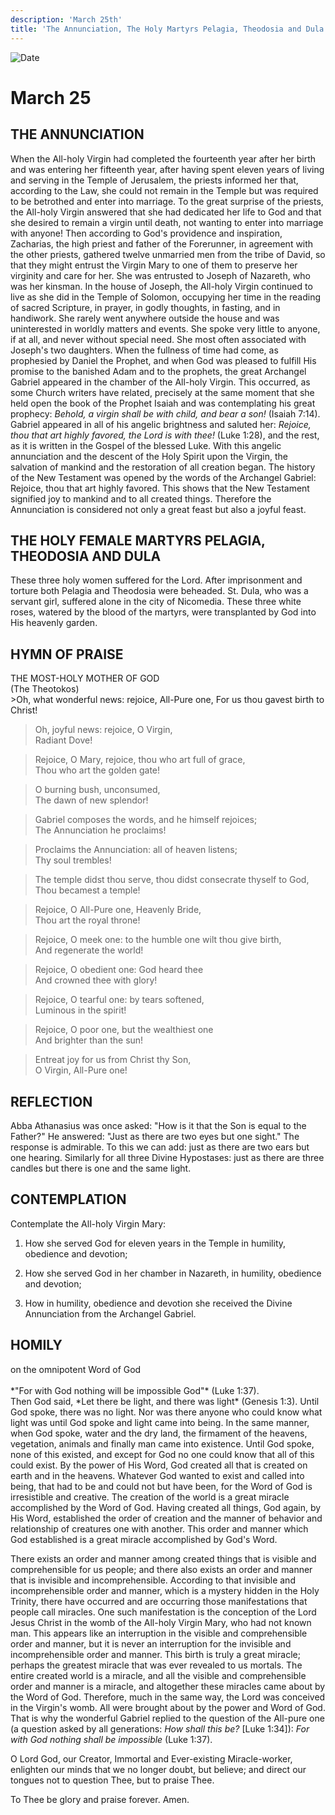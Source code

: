 ```yaml
---
description: 'March 25th'
title: 'The Annunciation, The Holy Martyrs Pelagia, Theodosia and Dula'
---
```


<CustomPaginator />
<RunningHead />

<Image src="/title-imprint.png" height={68} width={50} alt="Date" className="title-imprint"/>

# <div id="date">March <Image className="four-dot" src="/four-dot.png" height={15} width={15} alt="" />25</div>

## THE ANNUNCIATION

When the All-holy Virgin had completed the fourteenth year after her birth and was entering her fifteenth year, after having spent eleven years of living and serving in the Temple of Jerusalem, the priests informed her that, according to the Law, she could not remain in the Temple but was required to be betrothed and enter into marriage. To the great surprise of the priests, the All-holy Virgin answered that she had dedicated her life to God and that she desired to remain a virgin until death, not wanting to enter into marriage with anyone! Then according to God's providence and inspiration, Zacharias, the high priest and father of the Forerunner, in agreement with the other priests, gathered twelve unmarried men from the tribe of David, so that they might entrust the Virgin Mary to one of them to preserve her virginity and care for her. She was entrusted to Joseph of Nazareth, who was her kinsman. In the house of Joseph, the All-holy Virgin continued to live as she did in the Temple of Solomon, occupying her time in the reading of sacred Scripture, in prayer, in godly thoughts, in fasting, and in handiwork. She rarely went anywhere outside the house and was uninterested in worldly matters and events. She spoke very little to anyone, if at all, and never without special need. She most often associated with Joseph's two daughters. When the fullness of time had come, as prophesied by Daniel the Prophet, and when God was pleased to fulfill His promise to the banished Adam and to the prophets, the great Archangel Gabriel appeared in the chamber of the All-holy Virgin.  This occurred, as some Church writers have related, precisely at the same moment that she held open the book of the Prophet Isaiah and was contemplating his great prophecy: *Behold, a virgin shall be with child, and bear a son!* (Isaiah 7:14). Gabriel appeared in all of his angelic brightness and saluted her: *Rejoice, thou that art highly favored, the Lord is with thee!* (Luke 1:28), and the rest, as it is written in the Gospel of the blessed Luke. With this angelic annunciation and the descent of the Holy Spirit upon the Virgin, the salvation of mankind and the restoration of all creation began. The history of the New Testament was opened by the words of the Archangel Gabriel: Rejoice, thou that art highly favored. This shows that the New Testament signified joy to mankind and to all created things. Therefore the Annunciation is considered not only a great feast but also a joyful feast.

## THE HOLY FEMALE MARTYRS PELAGIA, THEODOSIA AND DULA

These three holy women suffered for the Lord. After imprisonment and torture both Pelagia and Theodosia were beheaded. St. Dula, who was a servant girl, suffered alone in the city of Nicomedia. These three white roses, watered by the blood of the martyrs, were transplanted by God into His heavenly garden.


## HYMN OF PRAISE
<div style={{textAlign:'center', color:'crimson', fontWeight:'bold'}}>
THE MOST-HOLY MOTHER OF GOD<br />
(The Theotokos)
</div>
>Oh, what wonderful news: rejoice, All-Pure one,  
For us thou gavest birth to Christ!  

>Oh, joyful news: rejoice, O Virgin,  
Radiant Dove!  

>Rejoice, O Mary, rejoice, thou who art full of grace,  
Thou who art the golden gate!  

>O burning bush, unconsumed,  
The dawn of new splendor!  

>Gabriel composes the words, and he himself rejoices;  
The Annunciation he proclaims!  

>Proclaims the Annunciation: all of heaven listens;  
Thy soul trembles!  

>The temple didst thou serve, thou didst consecrate thyself to God,  
Thou becamest a temple!  

>Rejoice, O All-Pure one, Heavenly Bride,  
Thou art the royal throne!  

>Rejoice, O meek one: to the humble one wilt thou give birth,  
And regenerate the world!  

>Rejoice, O obedient one: God heard thee  
And crowned thee with glory!  

>Rejoice, O tearful one: by tears softened,  
Luminous in the spirit!  

>Rejoice, O poor one, but the wealthiest one  
And brighter than the sun!  

>Entreat joy for us from Christ thy Son,  
O Virgin, All-Pure one!  


## REFLECTION

Abba Athanasius was once asked: "How is it that the Son is equal to the Father?" He answered: "Just as there are two eyes but one sight." The response is admirable. To this we can add: just as there are two ears but one hearing. Similarly for all three Divine Hypostases: just as there are three candles but there is one and the same light.


## CONTEMPLATION

Contemplate the All-holy Virgin Mary:

1. How she served God for eleven years in the Temple in humility, obedience and devotion;

2. How she served God in her chamber in Nazareth, in humility, obedience and devotion;

3. How in humility, obedience and devotion she received the Divine Annunciation from the Archangel Gabriel.


## HOMILY
<div style={{textAlign:'center', color:'crimson', fontWeight:'bold'}}>
on the omnipotent Word of God
</div><br />
<div style={{textAlign:'right'}}>
*"For with God nothing will be impossible God"* (Luke 1:37).
</div>
Then God said, *Let there be light, and there was light* (Genesis 1:3). Until God spoke, there was no light. Nor was there anyone who could know what light was until God spoke and light came into being. In the same manner, when God spoke, water and the dry land, the firmament of the heavens, vegetation, animals and finally man came into existence. Until God spoke, none of this existed, and except for God no one could know that all of this could exist. By the power of His Word, God created all that is created on earth and in the heavens. Whatever God wanted to exist and called into being, that had to be and could not but have been, for the Word of God is irresistible and creative. The creation of the world is a great miracle accomplished by the Word of God. Having created all things, God again, by His Word, established the order of creation and the manner of behavior and relationship of creatures one with another. This order and manner which God established is a great miracle accomplished by God's Word.

There exists an order and manner among created things that is visible and comprehensible for us people; and there also exists an order and manner that is invisible and incomprehensible. According to that invisible and incomprehensible order and manner, which is a mystery hidden in the Holy Trinity, there have occurred and are occurring those manifestations that people call miracles. One such manifestation is the conception of the Lord Jesus Christ in the womb of the All-holy Virgin Mary, who had not known man. This appears like an interruption in the visible and comprehensible order and manner, but it is never an interruption for the invisible and incomprehensible order and manner. This birth is truly a great miracle; perhaps the greatest miracle that was ever revealed to us mortals. The entire created world is a miracle, and all the visible and comprehensible order and manner is a miracle, and altogether these miracles came about by the Word of God. Therefore, much in the same way, the Lord was conceived in the Virgin's womb. All were brought about by the power and Word of God. That is why the wonderful Gabriel replied to the question of the All-pure one (a question asked by all generations: *How shall this be?* [Luke 1:34]): *For with God nothing shall be impossible* (Luke 1:37).

O Lord God, our Creator, Immortal and Ever-existing Miracle-worker, enlighten our minds that we no longer doubt, but believe; and direct our tongues not to question Thee, but to praise Thee.

To Thee be glory and praise forever. Amen.
